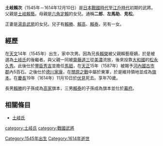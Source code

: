 {{unreferenced|time=2015-11-21T16:28:51+00:00}}
{{japanese|japanese=土岐 頼次|kana=とき よりつぐ|romaji=Toki Yoritsugu|舊寫=土岐 賴次}}
'''土岐賴次'''（1545年－1614年12月10日）是[[日本戰國時代|日本戰國時代]]至[[江戶時代|江戶時代]]初期的武將。父親是[[土岐賴藝|土岐賴藝]]。母親是[[六角定賴|六角定賴]]的女兒。通稱'''二郎'''、'''左馬助'''、'''見松'''。

正妻是[[湯島武房|湯島武房]]的女兒。兒子有[[土岐賴勝|賴勝]]、[[土岐賴高|賴高]]、[[土岐賴泰|賴泰]]，另有一女。

== 經歷 ==
在[[天文_(後奈良天皇)|天文]]14年（1545年）出生，家中次男。因為兄長[[土岐賴榮|賴榮]]被父親賴藝廢嫡，於是被選為[[土岐氏|土岐氏]]的後繼者。與父親一同被[[齋藤道三|齋藤道三]]從[[美濃國|美濃]]流放，後來投靠[[大和國|大和國]]的[[松永久秀|松永久秀]]。此後仕於[[豐臣秀吉|豐臣秀吉]]並擔任[[馬廻|馬廻]]，在[[天正_(日本)|天正]]15年（1587年）被賜予[[河內國|河內國]][[古市郡|古市郡]]內5百石。之後仕於[[德川家康|德川家康]]，在[[關原之戰|關原之戰]]中屬於東軍，於是維持領地並成為[[旗本|旗本]]。在[[慶長|慶長]]19年（1614年）11月10日於[[伏見|伏見]]死去。享年70歲。

長男[[土岐賴勝|賴勝]]的子孫成為[[高家|高家]]旗本，三男[[土岐賴泰|賴泰]]的子孫成為旗本並仕於[[幕府|幕府]]。

== 相關條目 ==
*[[土岐氏|土岐氏]]

{{美濃土岐氏當主}}
[[category:土岐氏|category:土岐氏]]
[[category:戰國武將|category:戰國武將]]
[[Category:1545年出生|Category:1545年出生]]
[[Category:1614年逝世|Category:1614年逝世]]